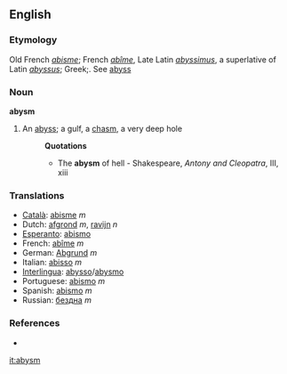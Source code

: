 ==English==

===Etymology===
Old French ''[[abisme]]''; French ''[[abîme]]'', Late Latin ''[[abyssimus]]'', a superlative of Latin ''[[abyssus]]''; Greek;. See [[abyss]]

===Noun===
'''abysm'''

#An [[abyss]]; a gulf, a [[chasm]], a very deep hole
#:'''Quotations'''
#:*The '''abysm''' of hell - Shakespeare, ''Antony and Cleopatra'', III, xiii

===Translations===
*[[Català]]: [[abisme]] ''m''
*Dutch: [[afgrond]] ''m'', [[ravijn]] ''n''
*[[Esperanto]]: [[abismo]]
*French: [[abîme]] ''m''
*German: [[Abgrund]] ''m''
*Italian: [[abisso]] ''m''
*[[Interlingua]]: [[abysso]]/[[abysmo]]
*Portuguese: [[abismo]] ''m''
*Spanish: [[abismo]] ''m''
*Russian: [[бездна]] ''m''

===References===
*{{R:1913}}

[[it:abysm]]